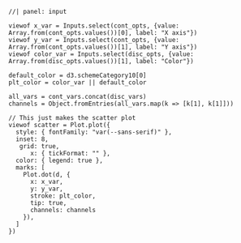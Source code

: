 ```ojs
//| panel: input

viewof x_var = Inputs.select(cont_opts, {value: Array.from(cont_opts.values())[0], label: "X axis"})
viewof y_var = Inputs.select(cont_opts, {value: Array.from(cont_opts.values())[1], label: "Y axis"})
viewof color_var = Inputs.select(disc_opts, {value: Array.from(disc_opts.values())[1], label: "Color"})
```

```ojs
default_color = d3.schemeCategory10[0]
plt_color = color_var || default_color

all_vars = cont_vars.concat(disc_vars)
channels = Object.fromEntries(all_vars.map(k => [k[1], k[1]]))

// This just makes the scatter plot
viewof scatter = Plot.plot({
  style: { fontFamily: "var(--sans-serif)" },
  inset: 8,
   grid: true,
      x: { tickFormat: "" },
  color: { legend: true },
  marks: [
    Plot.dot(d, {
      x: x_var,
      y: y_var,
      stroke: plt_color,
      tip: true,
      channels: channels
    }),
  ]
})
```
